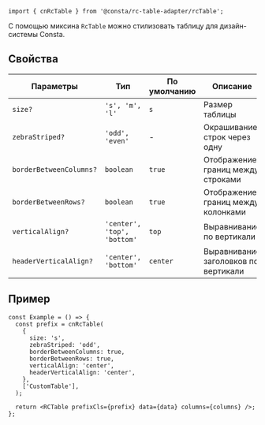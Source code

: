 
```tsx
import { cnRcTable } from '@consta/rc-table-adapter/rcTable';
```

С помощью миксина `RcTable` можно стилизовать таблицу для дизайн-системы Consta.

## Свойства

| Параметры               | Тип                         | По умолчанию | Описание                             |
| ----------------------- | --------------------------- | ------------ | ------------------------------------ |
| `size?`                 | `'s', 'm', 'l'`             | `s`          | Размер таблицы                       |
| `zebraStriped?`         | `'odd', 'even'`             | -            | Окрашивание строк через одну         |
| `borderBetweenColumns?` | `boolean`                   | `true`       | Отображение границ между строками    |
| `borderBetweenRows?`    | `boolean`                   | `true`       | Отображение границ между колонками   |
| `verticalAlign?`        | `'center', 'top', 'bottom'` | `top`        | Выравнивание по вертикали            |
| `headerVerticalAlign?`  | `'center', 'bottom'`        | `center`     | Выравнивание заголовков по вертикали |

## Пример

```tsx
const Example = () => {
  const prefix = cnRcTable(
    {
      size: 's',
      zebraStriped: 'odd',
      borderBetweenColumns: true,
      borderBetweenRows: true,
      verticalAlign: 'center',
      headerVerticalAlign: 'center',
    },
    ['CustomTable'],
  );

  return <RCTable prefixCls={prefix} data={data} columns={columns} />;
};
```

<RcTableExample />
